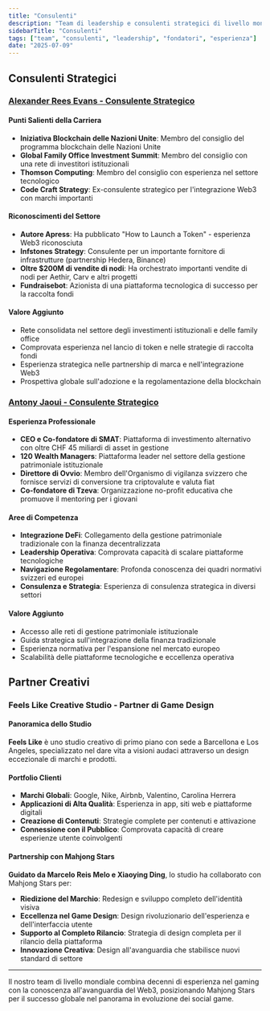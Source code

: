 ```yaml
---
title: "Consulenti"
description: "Team di leadership e consulenti strategici di livello mondiale con decenni di esperienza nel gaming, blockchain e finanza"
sidebarTitle: "Consulenti"
tags: ["team", "consulenti", "leadership", "fondatori", "esperienza"]
date: "2025-07-09"
---
```


## Consulenti Strategici

### [Alexander Rees Evans - Consulente Strategico](https://www.linkedin.com/in/alexander-rees-evans-91566a195/)

#### Punti Salienti della Carriera
- **Iniziativa Blockchain delle Nazioni Unite**: Membro del consiglio del programma blockchain delle Nazioni Unite
- **Global Family Office Investment Summit**: Membro del consiglio con una rete di investitori istituzionali
- **Thomson Computing**: Membro del consiglio con esperienza nel settore tecnologico
- **Code Craft Strategy**: Ex-consulente strategico per l'integrazione Web3 con marchi importanti

#### Riconoscimenti del Settore
- **Autore Apress**: Ha pubblicato "How to Launch a Token" - esperienza Web3 riconosciuta
- **Infstones Strategy**: Consulente per un importante fornitore di infrastrutture (partnership Hedera, Binance)
- **Oltre $200M di vendite di nodi**: Ha orchestrato importanti vendite di nodi per Aethir, Carv e altri progetti
- **Fundraisebot**: Azionista di una piattaforma tecnologica di successo per la raccolta fondi

#### Valore Aggiunto
- Rete consolidata nel settore degli investimenti istituzionali e delle family office
- Comprovata esperienza nel lancio di token e nelle strategie di raccolta fondi
- Esperienza strategica nelle partnership di marca e nell'integrazione Web3
- Prospettiva globale sull'adozione e la regolamentazione della blockchain

### [Antony Jaoui - Consulente Strategico](https://www.linkedin.com/in/anthony-jaoui/)

#### Esperienza Professionale
- **CEO e Co-fondatore di SMAT**: Piattaforma di investimento alternativo con oltre CHF 45 miliardi di asset in gestione
- **120 Wealth Managers**: Piattaforma leader nel settore della gestione patrimoniale istituzionale
- **Direttore di Ovvio**: Membro dell'Organismo di vigilanza svizzero che fornisce servizi di conversione tra criptovalute e valuta fiat
- **Co-fondatore di Tzeva**: Organizzazione no-profit educativa che promuove il mentoring per i giovani

#### Aree di Competenza
- **Integrazione DeFi**: Collegamento della gestione patrimoniale tradizionale con la finanza decentralizzata
- **Leadership Operativa**: Comprovata capacità di scalare piattaforme tecnologiche
- **Navigazione Regolamentare**: Profonda conoscenza dei quadri normativi svizzeri ed europei
- **Consulenza e Strategia**: Esperienza di consulenza strategica in diversi settori

#### Valore Aggiunto
- Accesso alle reti di gestione patrimoniale istituzionale
- Guida strategica sull'integrazione della finanza tradizionale
- Esperienza normativa per l'espansione nel mercato europeo
- Scalabilità delle piattaforme tecnologiche e eccellenza operativa

## Partner Creativi

### Feels Like Creative Studio - Partner di Game Design

#### Panoramica dello Studio
**Feels Like** è uno studio creativo di primo piano con sede a Barcellona e Los Angeles, specializzato nel dare vita a visioni audaci attraverso un design eccezionale di marchi e prodotti.

#### Portfolio Clienti
- **Marchi Globali**: Google, Nike, Airbnb, Valentino, Carolina Herrera
- **Applicazioni di Alta Qualità**: Esperienza in app, siti web e piattaforme digitali
- **Creazione di Contenuti**: Strategie complete per contenuti e attivazione
- **Connessione con il Pubblico**: Comprovata capacità di creare esperienze utente coinvolgenti

#### Partnership con Mahjong Stars
**Guidato da Marcelo Reis Melo e Xiaoying Ding**, lo studio ha collaborato con Mahjong Stars per:
- **Riedizione del Marchio**: Redesign e sviluppo completo dell'identità visiva
- **Eccellenza nel Game Design**: Design rivoluzionario dell'esperienza e dell'interfaccia utente
- **Supporto al Completo Rilancio**: Strategia di design completa per il rilancio della piattaforma
- **Innovazione Creativa**: Design all'avanguardia che stabilisce nuovi standard di settore


---

Il nostro team di livello mondiale combina decenni di esperienza nel gaming con la conoscenza all'avanguardia del Web3, posizionando Mahjong Stars per il successo globale nel panorama in evoluzione dei social game.
